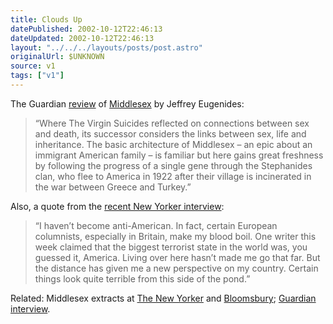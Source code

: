 ```yaml
---
title: Clouds Up
datePublished: 2002-10-12T22:46:13
dateUpdated: 2002-10-12T22:46:13
layout: "../../../layouts/posts/post.astro"
originalUrl: $UNKNOWN
source: v1
tags: ["v1"]
---
```


The Guardian [review][1] of [Middlesex][2] by Jeffrey Eugenides:

> &#8220;Where The Virgin Suicides reflected on connections between sex and death, its successor considers the links between sex, life and inheritance. The basic architecture of Middlesex &#8211; an epic about an immigrant American family &#8211; is familiar but here gains great freshness by following the progress of a single gene through the Stephanides clan, who flee to America in 1922 after their village is incinerated in the war between Greece and Turkey.&#8221;

Also, a quote from the [recent New Yorker interview][3]:

> &#8220;I haven&#8217;t become anti-American. In fact, certain European columnists, especially in Britain, make my blood boil. One writer this week claimed that the biggest terrorist state in the world was, you guessed it, America. Living over here hasn&#8217;t made me go that far. But the distance has given me a new perspective on my country. Certain things look quite terrible from this side of the pond.&#8221;

Related: Middlesex extracts at [The New Yorker][4] and [Bloomsbury][5]; [Guardian interview][6].

[1]: http://books.guardian.co.uk/departments/generalfiction/story/0,6000,804583,00.html "The Guardian: Gender blender"
[2]: http://www.amazon.co.uk/exec/obidos/ASIN/0747560234/ohsky "Amazon.co.uk: Jeffrey Eugenides' 'Middlesex'"
[3]: http://www.newyorker.com/online/content/?020729on_onlineonly01 "The New Yorker: Stuck in the Middle"
[4]: http://www.newyorker.com/fiction/content/?020729fi_fiction "The New Yorker: The Obscure Object"
[5]: http://www.bloomsburymagazine.com/Authors/microsite.asp?id=214&section=1&aid=472 "Bloomsbury: 'Home movies' - an extract from Middlesex"
[6]: http://books.guardian.co.uk/departments/generalfiction/story/0,6000,805334,00.html "The Guardian: He's not like other girls"
